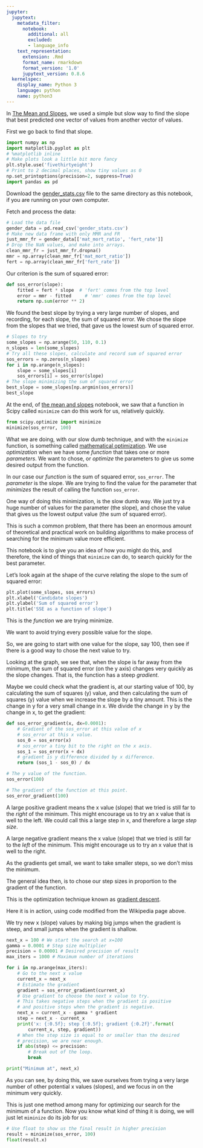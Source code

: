 ```yaml
---
jupyter:
  jupytext:
    metadata_filter:
      notebook:
        additional: all
        excluded:
        - language_info
    text_representation:
      extension: .Rmd
      format_name: rmarkdown
      format_version: '1.0'
      jupytext_version: 0.8.6
  kernelspec:
    display_name: Python 3
    language: python
    name: python3
---
```


In [The Mean and Slopes](mean_and_slopes), we used a simple but slow way to
find the slope that best predicted one vector of values from another vector of
values.

First we go back to find that slope.

```python
import numpy as np
import matplotlib.pyplot as plt
# %matplotlib inline
# Make plots look a little bit more fancy
plt.style.use('fivethirtyeight')
# Print to 2 decimal places, show tiny values as 0
np.set_printoptions(precision=2, suppress=True)
import pandas as pd
```

Download the [gender_stats.csv]({{ site.baseurl }}/data/gender_stats.csv) file
to the same directory as this notebook, if you are running on your own computer.

Fetch and process the data:

```python
# Load the data file
gender_data = pd.read_csv('gender_stats.csv')
# Make new data frame with only MMR and FR
just_mmr_fr = gender_data[['mat_mort_ratio', 'fert_rate']]
# Drop the NaN values, and make into arrays.
clean_mmr_fr = just_mmr_fr.dropna()
mmr = np.array(clean_mmr_fr['mat_mort_ratio'])
fert = np.array(clean_mmr_fr['fert_rate'])
```

Our criterion is the sum of squared error:

```python
def sos_error(slope):
    fitted = fert * slope  # 'fert' comes from the top level
    error = mmr - fitted     # 'mmr' comes from the top level
    return np.sum(error ** 2)
```

We found the best slope by trying a very large number of slopes, and recording, for each slope, the sum of squared error.  We chose the slope from the slopes that we tried, that gave us the lowest sum of squared error.

```python
# Slopes to try
some_slopes = np.arange(50, 110, 0.1)
n_slopes = len(some_slopes)
# Try all these slopes, calculate and record sum of squared error
sos_errors = np.zeros(n_slopes)
for i in np.arange(n_slopes):
    slope = some_slopes[i]
    sos_errors[i] = sos_error(slope)
# The slope minimizing the sum of squared error
best_slope = some_slopes[np.argmin(sos_errors)]
best_slope
```

At the end, of [the mean and slopes](mean_and_slopes) notebook, we saw that
a function in Scipy called `minimize` can do this work for us, relatively
quickly.

```python
from scipy.optimize import minimize
minimize(sos_error, 100)
```

What we are doing, with our slow dumb technique, and with the `minimize`
function, is something called [mathematical
optimization](https://en.wikipedia.org/wiki/Mathematical_optimization).  We
use *optimization* when we have some *function* that takes one or more
*parameters*.  We want to chose, or *optimize* the parameters to give us some
desired output from the function. 

In our case our *function* is the sum of squared error, `sos_error`.  The *parameter* is the slope.  We are trying to find the value for the parameter that *minimizes* the result of calling the function `sos_error`.

One way of doing this minimization, is the slow dumb way.  We just try a huge number of values for the parameter (the slope), and chose the value that gives us the lowest output value (the sum of squared error).

This is such a common problem, that there has been an enormous amount of theoretical and practical work on building algorithms to make process of searching for the minimum value more efficient.

This notebook is to give you an idea of how you might do this, and therefore, the kind of things that `minimize` can do, to search quickly for the best parameter.

Let's look again at the shape of the curve relating the slope to the sum of squared error:

```python
plt.plot(some_slopes, sos_errors)
plt.xlabel('Candidate slopes')
plt.ylabel('Sum of squared error')
plt.title('SSE as a function of slope')
```

This is the *function* we are trying minimize.

We want to avoid trying every possible value for the slope.

So, we are going to start with one value for the slope, say 100, then see if there is a good way to chose the next value to try.

Looking at the graph, we see that, when the slope is far away from the minimum, the sum of squared error (on the y axis) changes very quickly as the slope changes.  That is, the function has a steep *gradient*.

Maybe we could check what the gradient is, at our starting value of 100, by calculating the sum of squares (y) value, and then calculating the sum of squares (y) value when we increase the slope by a tiny amount.  This is the change in y for a very small change in x.  We divide the change in y by the change in x, to get the gradient:

```python
def sos_error_gradient(x, dx=0.0001):
    # Gradient of the sos_error at this value of x
    # sos_error at this x value.
    sos_0 = sos_error(x)
    # sos_error a tiny bit to the right on the x axis.
    sos_1 = sos_error(x + dx)
    # gradient is y difference divided by x difference.
    return (sos_1 - sos_0) / dx
```

```python
# The y value of the function.
sos_error(100)
```

```python
# The gradient of the function at this point.
sos_error_gradient(100)
```

A large positive gradient means the x value (slope) that we tried is still far to the *right* of the minimum. This might encourage us to try an x value that is well to the left.  We could call this a large step in x, and therefore a large *step size*.

A large negative gradient means the x value (slope) that we tried is still far to the *left* of the minimum.   This might encourage us to try an x value that is well to the right.

As the gradients get small, we want to take smaller steps, so we don't miss the minimum.

The general idea then, is to chose our step sizes in proportion to the gradient of the function.

This is the optimization technique known as [gradient descent](https://en.wikipedia.org/wiki/Gradient_descent).

Here it is in action, using code modified from the Wikipedia page above.

We try new x (slope) values by making big jumps when the gradient is steep, and small jumps when the gradient is shallow.

```python
next_x = 100 # We start the search at x=100
gamma = 0.0001 # Step size multiplier
precision = 0.00001 # Desired precision of result
max_iters = 1000 # Maximum number of iterations

for i in np.arange(max_iters):
    # Go to the next x value
    current_x = next_x
    # Estimate the gradient
    gradient = sos_error_gradient(current_x)
    # Use gradient to choose the next x value to try.
    # This takes negative steps when the gradient is positive
    # and positive steps when the gradient is negative.
    next_x = current_x - gamma * gradient
    step = next_x - current_x
    print('x: {:0.5f}; step {:0.5f}; gradient {:0.2f}'.format(
        current_x, step, gradient))
    # When the step size is equal to or smaller than the desired
    # precision, we are near enough.
    if abs(step) <= precision:
        # Break out of the loop.
        break

print("Minimum at", next_x)
```

As you can see, by doing this, we save ourselves from trying a very large number of other potential x values (slopes), and we focus in on the minimum very quickly.

This is just one method among many for optimizing our search for the minimum
of a function.  Now you know what kind of thing it is doing, we will just let
`miminize` do its job for us:

```python
# Use float to show us the final result in higher precision
result = minimize(sos_error, 100)
float(result.x)
```
